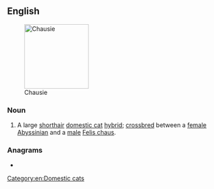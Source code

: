 ==English==
[[Image:Chausiecatexample.jpg|thumb|150px|Chausie]]

===Noun===
{{en-noun}}

# A large [[shorthair]] [[domestic cat]] [[hybrid]]; [[crossbreed|crossbred]] between a [[female]] [[Abyssinian]] and a [[male]] [[Felis chaus]].

{{wikipedia|Chausie}}
{{commonscat|Chausie}}

===Anagrams===
* {{anagrams|en|chiause}}

[[Category:en:Domestic cats]]